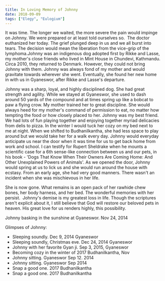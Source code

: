 ```yaml
---
title: In Loving Memory of Johnny
date: 2018-09-09
tags: ["Elegy", "Eulogium"]
---
```


It was time. The longer we waited, the more severe the pain would impinge on Johnny. We were prepared or at least told ourselves so.  The doctor euthanized her today. The grief plunged deep in us and we all burst into tears. The decision would mean the liberation from the vice-grip of the lymphoma.Johnny was an indigenous dog adopted first by Rikke and Lasse, my mother's close friends who lived in Mint House in Chundevi, Kathmandu. Circa 2010, they returned to Denmark. However, they could not bring Johnny with them. Johnny was always fond of my mother and would gravitate towards wherever she went. Eventually, she found her new home in with us in Gyaneswor, after Rikke and Lasse's departure.

Johnny was a sharp, loyal, and highly disciplined dog. She had great strength and agility. While we stayed at Gyaneswor, she used to dash around 50 yards of the compound and at times spring up like a bobcat to paw a flying crow. My mother trained her to great discipline. She would always heed for my mother's command of permission to eat, no matter how tempting the food or how closely placed to her. Johnny was my best friend. We had lots of fun playing together and enjoying together myriad delicacies from delis to pizza. In the winter I would tuck her cozy on my bed next to me at night. When we shifted to Budhanilkantha, she had less space to play around but we would take her for a walk every day. Johnny would everyday anticipate us near the door when it was time for us to get back home from work and school. I can testify for Rupert Sheldrake when he mounts a scientific case for a 6th sense-like connection between us and our pets, in his book - 'Dogs That Know When Their Owners Are Coming Home: And Other Unexplained Powers of Animals'. As we opened the door, Johnny would spring at us to lick us and she would run around the house with ecstasy. From an early age, she had very good manners. There wasn't an incident when she was mischievous in her life.

She is now gone. What remains is an open pack of her rawhide chew bones, her body harness, and her bed. The wonderful memories with her persist.  Johnny's demise is my greatest loss in life. Though the scriptures aren't explicit about it, I still believe that God will restore our beloved pets in heaven. His great love for us renders highly, this possibility.

Johnny basking in the sunshine at Gyaneswor. Nov 24, 2014

Glimpses of Johnny:

- Sleeping soundly. Dec 9, 2014 Gyaneswor
- Sleeping soundly, Christmas eve. Dec 24, 2014 Gyaneswor
- Johnny with her favorite Gyan ji. Sep 3, 2015, Gyaneswor
- Becoming cozy in the winter of 2017 Budhanilkantha, Nov
- Johnny sitting. Gyaneswor Sep 12. 2014
- Johnny sitting. Gyaneswor Sep 2014
- Snap a good one. 2017 Budhanilkantha
- Snap a good one. 2017 Budhanilkantha
